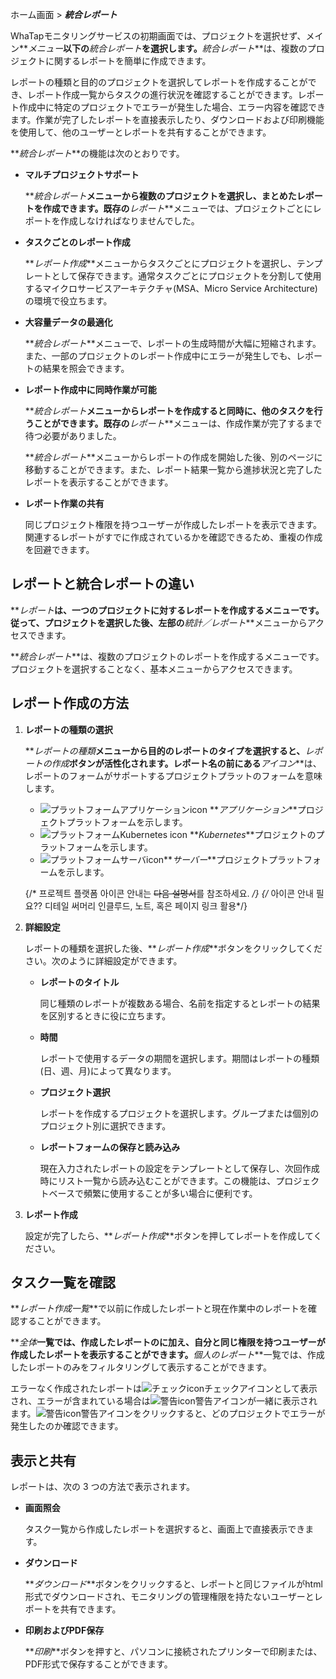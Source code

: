 ホーム画面 > **_統合レポート_**

WhaTapモニタリングサービスの初期画面では、プロジェクトを選択せず、メイン**_メニュー_**以下の**_統合レポート_**を選択します。**_統合レポート_**は、複数のプロジェクトに関するレポートを簡単に作成できます。 

レポートの種類と目的のプロジェクトを選択してレポートを作成することができ、レポート作成一覧からタスクの進行状況を確認することができます。レポート作成中に特定のプロジェクトでエラーが発生した場合、エラー内容を確認できます。作業が完了したレポートを直接表示したり、ダウンロードおよび印刷機能を使用して、他のユーザーとレポートを共有することができます。

<ImgLang img='integration_report_01.png' />

**_統合レポート_**の機能は次のとおりです。

- **マルチプロジェクトサポート**

  **_統合レポート_**メニューから複数のプロジェクトを選択し、まとめたレポートを作成できます。既存の**_レポート_**メニューでは、プロジェクトごとにレポートを作成しなければなりませんでした。

- **タスクごとのレポート作成**

  **_レポート作成_**メニューからタスクごとにプロジェクトを選択し、テンプレートとして保存できます。通常タスクごとにプロジェクトを分割して使用するマイクロサービスアーキテクチャ(MSA、Micro Service Architecture)の環境で役立ちます。

- **大容量データの最適化**

  **_統合レポート_**メニューで、レポートの生成時間が大幅に短縮されます。また、一部のプロジェクトのレポート作成中にエラーが発生しでも、レポートの結果を照会できます。

- **レポート作成中に同時作業が可能**

  **_統合レポート_**メニューからレポートを作成すると同時に、他のタスクを行うことができます。既存の**_レポート_**メニューは、作成作業が完了するまで待つ必要がありました。

  **_統合レポート_**メニューからレポートの作成を開始した後、別のページに移動することができます。また、レポート結果一覧から進捗状況と完了したレポートを表示することができます。 

- **レポート作業の共有**

  同じプロジェクト権限を持つユーザーが作成したレポートを表示できます。関連するレポートがすでに作成されているかを確認できるため、重複の作成を回避できます。

## レポートと統合レポートの違い

**_レポート_**は、一つのプロジェクトに対するレポートを作成するメニューです。従って、プロジェクトを選択した後、左部の**_統計／レポート_**メニューからアクセスできます。

**_統合レポート_**は、複数のプロジェクトのレポートを作成するメニューです。プロジェクトを選択することなく、基本メニューからアクセスできます。

## レポート作成の方法

1. **レポートの種類の選択**  

   <ImgLang img='integration_report_02.png' />

   **_レポートの種類_**メニューから目的のレポートのタイプを選択すると、**_レポートの作成_**ボタンが活性化されます。レポート名の前にある**_アイコン_**は、レポートのフォームがサポートするプロジェクトプラットのフォームを意味します。  

   - ![プラットフォームアプリケーションicon](/img/platform-application.svg) **_アプリケーション_**プロジェクトプラットフォームを示します。
   - ![プラットフォームKubernetes icon](/img/platform-kubernetes.svg) **_Kubernetes_**プロジェクトのプラットフォームを示します。
   - ![プラットフォームサーバicon](/img/platform-server.svg)**_サーバー_**プロジェクトプラットフォームを示します。  

   {/* 프로젝트 플랫폼 아이콘 안내는 ~~다음 설명서~~를 참조하세요. */}
   {/* 아이콘 안내 필요?? 디테일 써머리 인클루드, 노트, 혹은 페이지 링크 활용*/}

2. **詳細設定**  

   <ImgLang img='master_report.png' />

   レポートの種類を選択した後、**_レポート作成_**ボタンをクリックしてください。次のように詳細設定ができます。

   - **レポートのタイトル**

     同じ種類のレポートが複数ある場合、名前を指定するとレポートの結果を区別するときに役に立ちます。

   - **時間**

     レポートで使用するデータの期間を選択します。期間はレポートの種類(日、週、月)によって異なります。  

   - **プロジェクト選択**

     レポートを作成するプロジェクトを選択します。グループまたは個別のプロジェクト別に選択できます。  

   - **レポートフォームの保存と読み込み**

     現在入力されたレポートの設定をテンプレートとして保存し、次回作成時にリスト一覧から読み込むことができます。この機能は、プロジェクトベースで頻繁に使用することが多い場合に便利です。

3. **レポート作成**

   設定が完了したら、**_レポート作成_**ボタンを押してレポートを作成してください。

## タスク一覧を確認

<ImgLang img='integration_report_03.png' />

**_レポート作成一覧_**で以前に作成したレポートと現在作業中のレポートを確認することができます。 

**_全体_**一覧では、作成したレポートのに加え、自分と同じ権限を持つユーザーが作成したレポートを表示することができます。**_個人のレポート_**一覧では、作成したレポートのみをフィルタリングして表示することができます。

エラーなく作成されたレポートは<span class='woer'>![チェックicon](/img/ic-check-bl.svg)チェック</span>アイコンとして表示され、エラーが含まれている場合は<span class='wer'>![警告icon](/img/ic-warning-org.svg)警告</span>アイコンが一緒に表示されます。<span class='wer'>![警告icon](/img/ic-warning-org.svg)警告</span>アイコンをクリックすると、どのプロジェクトでエラーが発生したのか確認できます。

## 表示と共有

<ImgLang img='integration_report_04.png' />

レポートは、次の 3 つの方法で表示されます。

- **画面照会**

  タスク一覧から作成したレポートを選択すると、画面上で直接表示できます。

- **ダウンロード**

  **_ダウンロード_**ボタンをクリックすると、レポートと同じファイルがhtml形式でダウンロードされ、モニタリングの管理権限を持たないユーザーとレポートを共有できます。

- **印刷およびPDF保存**

  **_印刷_**ボタンを押すと、パソコンに接続されたプリンターで印刷または、PDF形式で保存することができます。
